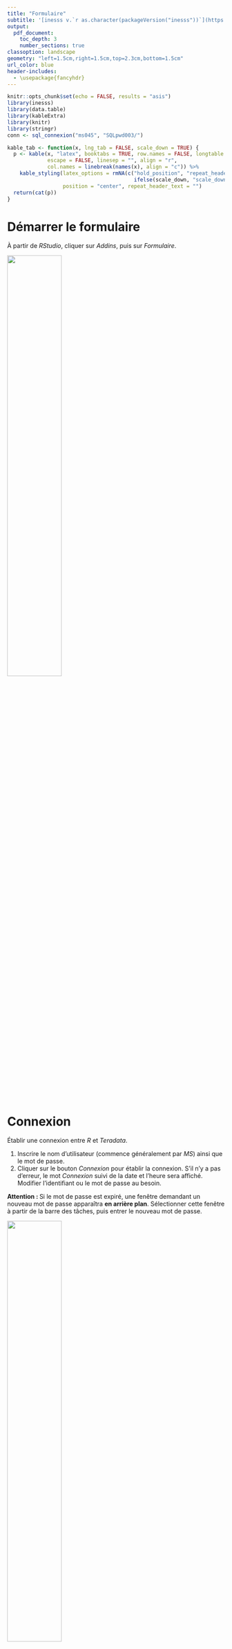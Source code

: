 ```yaml
---
title: "Formulaire"
subtitle: '[inesss v.`r as.character(packageVersion("inesss"))`](https://github.com/INESSS-QC/inesss1){target="_blank"}'
output:
  pdf_document:
    toc_depth: 3
    number_sections: true
classoption: landscape
geometry: "left=1.5cm,right=1.5cm,top=2.3cm,bottom=1.5cm"
url_color: blue
header-includes:
  - \usepackage{fancyhdr}
---
```


\pagestyle{fancy}
\fancyhead[RE,RO]{\leftmark}

```r
knitr::opts_chunk$set(echo = FALSE, results = "asis")
library(inesss)
library(data.table)
library(kableExtra)
library(knitr)
library(stringr)
conn <- sql_connexion("ms045", "SQLpwd003/")

kable_tab <- function(x, lng_tab = FALSE, scale_down = TRUE) {
  p <- kable(x, "latex", booktabs = TRUE, row.names = FALSE, longtable = lng_tab,
             escape = FALSE, linesep = "", align = "r",
             col.names = linebreak(names(x), align = "c")) %>%
    kable_styling(latex_options = rmNA(c("hold_position", "repeat_header",
                                         ifelse(scale_down, "scale_down", NA))),
                  position = "center", repeat_header_text = "")
  return(cat(p))
}
```


# Démarrer le formulaire
À partir de *RStudio*, cliquer sur *Addins*, puis sur *Formulaire*.

![](images/formulaire-addin.png){ width=50% }



\pagebreak



# Connexion
Établir une connexion entre *R* et *Teradata*.

1. Inscrire le nom d'utilisateur (commence généralement par *MS*) ainsi que le mot de passe.
2. Cliquer sur le bouton *Connexion* pour établir la connexion. S'il n'y a pas d'erreur, le mot *Connexion* suivi de la date et l'heure sera affiché. Modifier l'identifiant ou le mot de passe au besoin.

**Attention : ** Si le mot de passe est expiré, une fenêtre demandant un nouveau mot de passe apparaîtra **en arrière plan**. Sélectionner cette fenêtre à partir de la barre des tâches, puis entrer le nouveau mot de passe.

![](images/formulaire-connexion.png){ width=50% }



\pagebreak



# Requêtes via EXCEL
Exécution d'une ou plusieurs requêtes par l'intermédiaire d'un fichier EXCEL. Chaque onglet correspond à un tableau contenant les arguments d'une méthode.  
Pour éviter des erreurs de structure, il est conseillé d'utiliser les gabarits disponibles à partir du fichier *Gabarits-formulaire.xlsx*.

1. Cliquer sur le bouton *Sélectionner fichier EXCEL* pour sélectionner le fichier EXCEL contenant la ou les requêtes à exécuter.
2. Le programme vérifie si chaque onglet contient un tableau et si sa structure correspond à une méthode existante.
3. Si la structure est acceptée, le message `Aucune erreur, exécution possible.` s'affiche. Sinon, le message affiche toutes les erreurs à corriger, regroupés par onglet.
4. Si la structure est acceptée, le bouton *Exécuter requêtes* apparaît. Ce bouton permet de sélectionner un répertoire et le nom du fichier à sauvegarder. Lorsque c'est fait, le programme exécute la requête associé aux arguments de chaque onglet. Un message en bas à droite indique que l'exécution est en cours et disparaît lorsque c'est terminé.
5. Le fichier sauvegardé présente les résultats de la manière suivante :
    + Les onglets possèdent le même nom que ceux du fichier initial contenant les arguments.
    + À gauche se trouve le tableau des résultats.
    + Au milieu, le tableau rappelant les arguments utilisés.
    + À droite, un exemple de code SQL, celui de la première période d'analyse, utilisé dans Teradata pour créer le tableau des résultats.

\pagebreak

## Statistiques générales
Statistiques tirées de la vue *V_DEM_PAIMT_MED_CM*.

### Arguments {#sg1_arguments}
* **`METHODE` :** Indique la méthode à utiliser, ici `stat_gen1`.
* **`DATE_DEBUT :`** Date(s) de début de la ou des périodes d'étude au format `AAAA-MM-JJ`. Doit contenir le même nombre de valeurs que `DATE_FIN`.
* **`DATE_FIN` :** Date(s) de fin de la ou des périodes d'étude au format `AAAA-MM-JJ`. Doit contenir le même nombre de valeurs que `DATE_DEBUT`.
* **`TYPE_RX` :** Distinction entre le code de dénomination commune (`DENOM`) ou le code d'identification du médicament (`DIN`).
* **`CODE_RX` :** Codes `DENOM` ou `DIN` à analyser. **Inscrire les codes sous la forme d'un nombre entier**.
* **`GROUPER_PAR` :** Grouper les résultats par :
    + `Périodes` : Additionne les montants de tous les codes d'analyse pour une même période. Ajoute une colonne à la fin du tableau des résultats rappelant les codes analysés (`DENOM` ou `DIN`) durant chaque période.
* **`CODE_SERV_FILTRE` :** `Inclusion` ou `Exclusion` des codes de services. Par défaut `Exclusion`. Pour aucun filtre, laisser la colonne `CODE_SERV` vide.
* **`CODE_SERV` : ** Le ou les codes de service à inclure ou à exclure (sinon laisser vide).  
Les valeurs permises sont : `"1"`, `"AD"` et `"L, M, M1 à M3"`.
* **`CODE_LIST_SERV` :** `Inclusion` ou `Exclusion` des codes de catégorie de listes de médicaments. Par défaut `Inclusion`. Pour aucun filtre, laisser la colonne `CODE_LIST` vide.
* **`CODE_LIST` : ** Le ou les codes de catégories de liste de médicaments à inclure ou exclure (sinon laisser vide).  
Les valeurs permises sont : `"03"`, `"40"` et `"41"`.

### Résultats
L'onglet contient trois (3) éléments :

#### Tableau des résultats
* **`DATE_DEBUT` :** Indique la date de début de la période d'étude.
* **`DATE_FIN` :** Indique la date de fin de la période d'étude.
* **`DENOM / DIN` :** Code(s) analysé(s) à l'intérieur de la période d'étude. Si les résultats sont groupés par période d'étude, cette colonne se situera à la fin du tableau.
* **`NOM_DENOM / NOM_MARQ_COMRC` :** Indique le nom de la dénomination commune si c'est un `DENOM` ou le nom de la marque de commerce si c'est un `DIN`.
* **`MNT_MED` :** Montant autorisé par la RAMQ pour le médicament ou le produit. Il comprend la part du grossiste (s'il y a lieu) et la part du manufacturier [`sum(SMED_MNT_AUTOR_MED) as MNT_MED`].
* **`MNT_SERV` :** Montant de frais de service autorisé par la RAMQ à la date du service [`sum(SMED_MNT_AUTOR_FRAIS_SERV) as MNT_SERV`].
* **`MNT_TOT` :** Somme des variables `MNT_MED` et `MNT_SERV`.
* **`COHORTE` :** Nombre d'individus unique [`count(distinct SMED_NO_INDIV_BEN_BANLS) as COHORTE`].
* **`NBRE_RX` :** Nombre de demandes de paiement [`count(*) as NBRE_RX`].
* **`QTE_MED` :** Quantité totale des médicaments ou des fournitures dispensés [`sum(SMED_QTE_MED) as QTE_MED`].
* **`DUREE_TX` :** Durée de traitement totale des prescriptions en jours [`sum(SMED_NBR_JR_DUREE_TRAIT) as DUREE_TX`].

#### Tableau des arguments
* Table rappelant les arguments fournis par l'utilisateur à la section [*Arguments*](#sg1_arguments)

#### Code SQL
* Exemple de code SQL généré par les arguments. S'il y a plusieurs périodes d'étude, seul le code de la première période est affichée.

\pagebreak

### Exemple 1 --- DENOM

**Arguments :**
```r
stat_gen1_args <- replace_NA_in_dt(list_as_dt_no_recycled(list(
  METHODE = "stat_gen1",
  DATE_DEBUT = c("2018-01-01", "2019-01-01"), DATE_FIN = c("2018-12-31", "2019-12-31"),
  TYPE_RX = "DENOM", CODE_RX = c(39, 47092, 47135), GROUPER_PAR = NA,
  CODE_SERV_FILTRE = "Exclusion", CODE_SERV = c("1", "AD"),
  CODE_LIST_FILTRE = "Inclusion", CODE_LIST = NA
)), by = "")
names(stat_gen1_args) <- str_replace_all(names(stat_gen1_args), "_", "\\\\_")
stat_gen1_args$METHODE <- str_replace_all(stat_gen1_args$METHODE, "_", "\\\\_")
kable_tab(stat_gen1_args)
```

**Tableau des résultats :**
```r
ll <- list(METHODE = "stat_gen1",
           DATE_DEBUT = c("2018-01-01", "2019-01-01"),
           DATE_FIN = c("2018-12-31", "2019-12-31"),
           TYPE_RX = "DENOM", CODE_RX = c(39, 47092, 47135), GROUPER_PAR = NULL,
           CODE_SERV_FILTRE = "Exclusion", CODE_SERV = c("1", "AD"),
           CODE_LIST_FILTRE = "Inclusion", CODE_LIST = NULL)
tab_res <- sql_stat_gen1(conn = conn, debut = ll$DATE_DEBUT, fin = ll$DATE_FIN,
                         type_Rx = ll$TYPE_RX, codes = ll$CODE_RX,
                         code_serv = ll$CODE_SERV)
names(tab_res) <- str_replace_all(names(tab_res), "_", "\\\\_")
kable_tab(tab_res)
```

**Code SQL :**
Seule la première période est affichée.
```sql
select '2018-01-01' as DATE_DEBUT,
       '2018-12-31' as DATE_FIN,
       SMED_COD_DENOM_COMNE as DENOM,
       sum(SMED_MNT_AUTOR_MED) as MNT_MED,
       sum(SMED_MNT_AUTOR_FRAIS_SERV) as MNT_SERV,
       sum(SMED_MNT_AUTOR_FRAIS_SERV + SMED_MNT_AUTOR_MED) as MNT_TOT,
       count(distinct SMED_NO_INDIV_BEN_BANLS) as COHORTE,
       count(*) as NBRE_RX,
       sum(SMED_QTE_MED) as QTE_MED,
       sum(SMED_NBR_JR_DUREE_TRAIT) as DUREE_TX
from PROD.V_DEM_PAIMT_MED_CM
where SMED_DAT_SERV between '2018-01-01' and '2018-12-31'
    and SMED_COD_DENOM_COMNE in ('39', '47092', '47135')
    and (SMED_COD_SERV_1 not in ('1', 'AD') or SMED_COD_SERV_1 is null)
group by DENOM;
```

\pagebreak

### Exemple 2 --- DIN

**Arguments :**
```r
stat_gen1_args <- replace_NA_in_dt(list_as_dt_no_recycled(list(
  METHODE = "stat_gen1",
  DATE_DEBUT = c("2018-01-01", "2019-01-01"), DATE_FIN = c("2018-12-31", "2019-12-31"),
  TYPE_RX = "DIN", CODE_RX = c(30848, 585092), GROUPER_PAR = NA,
  CODE_SERV_FILTRE = "Exclusion", CODE_SERV = c("1", "AD"),
  CODE_LIST_FILTRE = "Inclusion", CODE_LIST = NA
)), by = "")
names(stat_gen1_args) <- str_replace_all(names(stat_gen1_args), "_", "\\\\_")
stat_gen1_args$METHODE <- str_replace_all(stat_gen1_args$METHODE, "_", "\\\\_")
kable_tab(stat_gen1_args)
```

**Tableau des résultats :**
```r
ll <- list(METHODE = "stat_gen1",
           DATE_DEBUT = c("2018-01-01", "2019-01-01"),
           DATE_FIN = c("2018-12-31", "2019-12-31"),
           TYPE_RX = "DIN", CODE_RX = c(30848, 585092), GROUPER_PAR = NULL,
           CODE_SERV_FILTRE = "Exclusion", CODE_SERV = c("1", "AD"),
           CODE_LIST_FILTRE = "Inclusion", CODE_LIST = NULL)
tab_res <- sql_stat_gen1(conn = conn, debut = ll$DATE_DEBUT, fin = ll$DATE_FIN,
                         type_Rx = ll$TYPE_RX, codes = ll$CODE_RX,
                         code_serv = ll$CODE_SERV)
names(tab_res) <- str_replace_all(names(tab_res), "_", "\\\\_")
kable_tab(tab_res)
```

**Code SQL :**
Seule la première période est affichée.
```sql
select '2018-01-01' as DATE_DEBUT,
       '2018-12-31' as DATE_FIN,
       SMED_COD_DIN as DIN,
       sum(SMED_MNT_AUTOR_MED) as MNT_MED,
       sum(SMED_MNT_AUTOR_FRAIS_SERV) as MNT_SERV,
       sum(SMED_MNT_AUTOR_FRAIS_SERV + SMED_MNT_AUTOR_MED) as MNT_TOT,
       count(distinct SMED_NO_INDIV_BEN_BANLS) as COHORTE,
       count(*) as NBRE_RX,
       sum(SMED_QTE_MED) as QTE_MED,
       sum(SMED_NBR_JR_DUREE_TRAIT) as DUREE_TX
from PROD.V_DEM_PAIMT_MED_CM
where SMED_DAT_SERV between '2018-01-01' and '2018-12-31'
    and SMED_COD_DIN in (30848, 585092)
    and (SMED_COD_SERV_1 not in ('1', 'AD') or SMED_COD_SERV_1 is null)
group by DIN;
```

\pagebreak

### Exemple 3 --- Chevauchement des périodes d'étude
Il est possible d'inscrire des périodes d'étude qui se chevauchent dans le temps comme par exemple une année civile et ses trimestres.

**Arguments :**
```r
stat_gen1_args <- replace_NA_in_dt(list_as_dt_no_recycled(list(
  METHODE = "stat_gen1",
  DATE_DEBUT = c("2018-01-01", "2018-01-01", "2018-04-01", "2018-07-01", "2018-10-01"),
  DATE_FIN = c("2018-12-31", "2018-03-31", "2018-06-30", "2018-10-30", "2018-12-31"),
  TYPE_RX = "DENOM", CODE_RX = c(47092), GROUPER_PAR = NA,
  CODE_SERV_FILTRE = "Exclusion", CODE_SERV = c("1", "AD"),
  CODE_LIST_FILTRE = "Inclusion", CODE_LIST = NA
)), by = "")
names(stat_gen1_args) <- str_replace_all(names(stat_gen1_args), "_", "\\\\_")
stat_gen1_args$METHODE <- str_replace_all(stat_gen1_args$METHODE, "_", "\\\\_")
kable_tab(stat_gen1_args)
```

**Tableau des résultats :**
```r
ll <- list(METHODE = "stat_gen1",
           DATE_DEBUT = c("2018-01-01", "2018-01-01", "2018-04-01", "2018-07-01", "2018-10-01"),
           DATE_FIN = c("2018-12-31", "2018-03-31", "2018-06-30", "2018-09-30", "2018-12-31"),
           TYPE_RX = "DENOM", CODE_RX = c(47092), GROUPER_PAR = NULL,
           CODE_SERV_FILTRE = "Exclusion", CODE_SERV = c("1", "AD"),
           CODE_LIST_FILTRE = "Inclusion", CODE_LIST = NULL)
tab_res <- sql_stat_gen1(conn = conn, debut = ll$DATE_DEBUT, fin = ll$DATE_FIN,
                         type_Rx = ll$TYPE_RX, codes = ll$CODE_RX,
                         code_serv = ll$CODE_SERV)
names(tab_res) <- str_replace_all(names(tab_res), "_", "\\\\_")
kable_tab(tab_res)
```

**Code SQL :**
Seule la première période est affichée.
```sql
select '2018-01-01' as DATE_DEBUT,
       '2018-12-31' as DATE_FIN,
       SMED_COD_DENOM_COMNE as DENOM,
       sum(SMED_MNT_AUTOR_MED) as MNT_MED,
       sum(SMED_MNT_AUTOR_FRAIS_SERV) as MNT_SERV,
       sum(SMED_MNT_AUTOR_FRAIS_SERV + SMED_MNT_AUTOR_MED) as MNT_TOT,
       count(distinct SMED_NO_INDIV_BEN_BANLS) as COHORTE,
       count(*) as NBRE_RX,
       sum(SMED_QTE_MED) as QTE_MED,
       sum(SMED_NBR_JR_DUREE_TRAIT) as DUREE_TX
from PROD.V_DEM_PAIMT_MED_CM
where SMED_DAT_SERV between '2018-01-01' and '2018-12-31'
    and SMED_COD_DENOM_COMNE in ('39', '47092', '47135')
    and (SMED_COD_SERV_1 not in ('1', 'AD') or SMED_COD_SERV_1 is null)
group by DENOM;
```

\pagebreak

### Exemple 4 --- GROUPER PAR Périodes
Indiquer la somme des montants de tous les codes d'analyse par période d'étude.

**Arguments :**
```r
stat_gen1_args <- replace_NA_in_dt(list_as_dt_no_recycled(list(
  METHODE = "stat_gen1",
  DATE_DEBUT = c("2018-01-01", "2019-01-01"), DATE_FIN = c("2018-12-31", "2019-12-31"),
  TYPE_RX = "DENOM", CODE_RX = c(47092, 47135, 48222), GROUPER_PAR = "Périodes",
  CODE_SERV_FILTRE = "Exclusion", CODE_SERV = c("1", "AD"),
  CODE_LIST_FILTRE = "Inclusion", CODE_LIST = NA
)), by = "")
names(stat_gen1_args) <- str_replace_all(names(stat_gen1_args), "_", "\\\\_")
stat_gen1_args$METHODE <- str_replace_all(stat_gen1_args$METHODE, "_", "\\\\_")
kable_tab(stat_gen1_args)
```

**Tableau des résultats :**
```r
ll <- list(METHODE = "stat_gen1",
           DATE_DEBUT = c("2018-01-01", "2019-01-01"), DATE_FIN = c("2018-01-31", "2019-01-31"),
           TYPE_RX = "DENOM", CODE_RX = c(47092, 47135, 48222), GROUPER_PAR = "Périodes",
           CODE_SERV_FILTRE = "Exclusion", CODE_SERV = c("1", "AD"),
           CODE_LIST_FILTRE = "Inclusion", CODE_LIST = NULL)
tab_res <- sql_stat_gen1(conn = conn, debut = ll$DATE_DEBUT, fin = ll$DATE_FIN,
                         groupby = ll$GROUPER_PAR, type_Rx = ll$TYPE_RX,
                         codes = ll$CODE_RX, code_serv = ll$CODE_SERV)
names(tab_res) <- str_replace_all(names(tab_res), "_", "\\\\_")
kable_tab(tab_res)
```

**Code SQL :**
Seule la première période est affichée.
```sql
select '2018-01-01' as DATE_DEBUT,
       '2018-12-31' as DATE_FIN,
       sum(SMED_MNT_AUTOR_MED) as MNT_MED,
       sum(SMED_MNT_AUTOR_FRAIS_SERV) as MNT_SERV,
       sum(SMED_MNT_AUTOR_FRAIS_SERV + SMED_MNT_AUTOR_MED) as MNT_TOT,
       count(distinct SMED_NO_INDIV_BEN_BANLS) as COHORTE,
       count(*) as NBRE_RX,
       sum(SMED_QTE_MED) as QTE_MED,
       sum(SMED_NBR_JR_DUREE_TRAIT) as DUREE_TX
from PROD.V_DEM_PAIMT_MED_CM
where SMED_DAT_SERV between '2018-01-01' and '2018-12-31'
    and SMED_COD_DENOM_COMNE in ('47092', '47135', '48222')
    and (SMED_COD_SERV_1 not in ('1', 'AD') or SMED_COD_SERV_1 is null) ;
```

\pagebreak

### Exemple 5 --- Services et Catégories de listes de médicaments
`"Exclusion"` (ou `"Inclusion"`) des codes de services (`SMED_COD_SERV_1`) et `"Inclusion"` (ou `"Exclusion"`) des codes de catégorie de listes de médicaments (`SMED_COD_CATG_LISTE_MED`).

**Arguments :**
```r
stat_gen1_args <- replace_NA_in_dt(list_as_dt_no_recycled(list(
  METHODE = "stat_gen1",
  DATE_DEBUT = c("2018-01-01"), DATE_FIN = c("2018-12-31"),
  TYPE_RX = "DENOM", CODE_RX = c(47092, 47135), GROUPER_PAR = NULL,
  CODE_SERV_FILTRE = "Exclusion", CODE_SERV = c("1", "AD", "L, M, M1 à M3"),
  CODE_LIST_FILTRE = "Inclusion", CODE_LIST = c("03", "40", "41")
)), by = "")
names(stat_gen1_args) <- str_replace_all(names(stat_gen1_args), "_", "\\\\_")
stat_gen1_args$METHODE <- str_replace_all(stat_gen1_args$METHODE, "_", "\\\\_")
kable_tab(stat_gen1_args)
```

**Tableau des résultats :**
```r
ll <- list(METHODE = "stat_gen1",
           DATE_DEBUT = c("2018-01-01"), DATE_FIN = c("2018-12-31"),
           TYPE_RX = "DENOM", CODE_RX = c(47092, 47135), GROUPER_PAR = NULL,
           CODE_SERV_FILTRE = "Exclusion", CODE_SERV = c("1", "AD", "L, M, M1 à M3"),
           CODE_LIST_FILTRE = "Inclusion", CODE_LIST = c("03", "40", "41"))
tab_res <- sql_stat_gen1(conn = conn, debut = ll$DATE_DEBUT, fin = ll$DATE_FIN,
                         groupby = ll$GROUPER_PAR, type_Rx = ll$TYPE_RX,
                         codes = ll$CODE_RX, code_serv = ll$CODE_SERV,
                         code_serv_filtre = ll$CODE_SERV_FILTRE, code_list_filtre = ll$CODE_LIST_FILTRE)
names(tab_res) <- str_replace_all(names(tab_res), "_", "\\\\_")
kable_tab(tab_res)
```

**Code SQL :**
Seule la première période est affichée.
```sql
select '2018-01-01' as DATE_DEBUT,
       '2018-12-31' as DATE_FIN,
       SMED_COD_DENOM_COMNE as DENOM,
       sum(SMED_MNT_AUTOR_MED) as MNT_MED,
       sum(SMED_MNT_AUTOR_FRAIS_SERV) as MNT_SERV,
       sum(SMED_MNT_AUTOR_FRAIS_SERV + SMED_MNT_AUTOR_MED) as MNT_TOT,
       count(distinct SMED_NO_INDIV_BEN_BANLS) as COHORTE,
       count(*) as NBRE_RX,
       sum(SMED_QTE_MED) as QTE_MED,
       sum(SMED_NBR_JR_DUREE_TRAIT) as DUREE_TX
from PROD.V_DEM_PAIMT_MED_CM
where SMED_DAT_SERV between '2018-01-01' and '2018-12-31'
    and SMED_COD_DENOM_COMNE in ('47092', '47135')
    and (SMED_COD_SERV_1 not in ('1', 'AD', 'L', 'M', 'M1', 'M2', 'M3') or SMED_COD_SERV_1 is null)
    and SMED_COD_CATG_LISTE_MED in ('03', '40', '41')
group by DENOM;
```


































